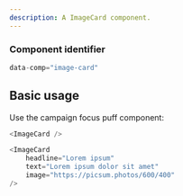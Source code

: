 ```yaml
---
description: A ImageCard component.
---
```



### Component identifier
```js
data-comp="image-card"
```


## Basic usage

Use the campaign focus puff component:

```js
<ImageCard />
```

```js live
<ImageCard
    headline="Lorem ipsum"
    text="Lorem ipsum dolor sit amet"
    image="https://picsum.photos/600/400"
/>
```
